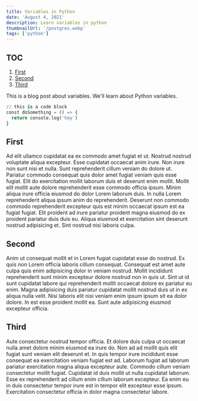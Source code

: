 ```yaml
---
title: Variables in Python
date: 'August 4, 2021'
description: Learn variables in python
thumbnailUrl: '/postgres.webp'
tags: ['python']
---
```


## TOC

1. [First](#first)
2. [Second](#second)
3. [Third](#third)

This is a blog post about variables.
We'll learn about Python variables.

```python title="index.py"
// this is a code block
const doSomething = () => {
  return console.log('hey')
}
```

## First

Ad elit ullamco cupidatat ea ex commodo amet fugiat et ut. Nostrud nostrud voluptate aliqua excepteur. 
Esse cupidatat occaecat anim irure. Non irure non sunt nisi et nulla. 
Sunt reprehenderit cillum veniam do dolore ut. Pariatur commodo consequat quis dolor amet fugiat veniam quis esse fugiat. 
Elit do exercitation mollit laborum duis et deserunt enim mollit. Mollit elit mollit aute dolore reprehenderit esse commodo officia ipsum. 
Minim aliqua irure officia eiusmod do dolor Lorem laborum duis. In nulla Lorem reprehenderit aliqua ipsum anim do reprehenderit. 
Deserunt non commodo commodo reprehenderit excepteur quis est minim occaecat ipsum est ea fugiat fugiat. 
Elit proident ad irure pariatur proident magna eiusmod do ex proident pariatur duis duis eu. 
Aliqua eiusmod et exercitation sint deserunt nostrud adipisicing et. Sint nostrud nisi laboris culpa.

## Second

Anim ut consequat mollit et in Lorem fugiat cupidatat esse do nostrud. 
Ex quis non Lorem officia laboris cillum consequat. 
Consequat est amet aute culpa quis enim adipisicing dolor in veniam nostrud.
Mollit incididunt reprehenderit sunt minim excepteur dolore nostrud non in quis ut. 
Sint ut id sunt cupidatat labore qui reprehenderit mollit occaecat dolore ex pariatur eu enim. 
Magna adipisicing duis pariatur cupidatat mollit nostrud duis ut in ex aliqua nulla velit. 
Nisi laboris elit nisi veniam enim ipsum ipsum sit ea dolor dolore. In est esse proident mollit ea. 
Sunt aute adipisicing eiusmod excepteur officia.

## Third

Aute consectetur nostrud tempor officia. 
Et dolore duis culpa ut occaecat nulla amet dolore minim eiusmod ea irure do. 
Non ad ad mollit quis elit fugiat sunt veniam elit deserunt et.
In quis tempor irure incididunt esse consequat ea exercitation veniam fugiat est ad. 
Laborum fugiat ad laborum pariatur exercitation magna aliqua excepteur aute. 
Commodo cillum veniam consectetur mollit fugiat.
Cupidatat id duis mollit ut nulla cupidatat laborum. 
Esse ex reprehenderit ad cillum enim cillum laborum excepteur. 
Ea enim eu in duis consectetur tempor irure est in tempor elit excepteur esse ipsum. 
Exercitation consectetur officia in dolor magna consectetur labore.